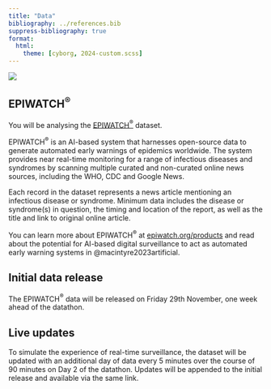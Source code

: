 ```yaml
---
title: "Data"
bibliography: ../references.bib
suppress-bibliography: true
format:
  html:
    theme: [cyborg, 2024-custom.scss]
---
```


![](../images/epiwatch-logo.svg)

## EPIWATCH$^®$

You will be analysing the [EPIWATCH$^®$](https://www.epiwatch.org/reports) dataset.

EPIWATCH$^®$ is an AI-based system that harnesses open-source data to generate automated early warnings of epidemics worldwide. The system provides near real-time monitoring for a range of infectious diseases and syndromes by scanning multiple curated and non-curated online news sources, including the WHO, CDC and Google News. 

Each record in the dataset represents a news article mentioning an infectious disease or syndrome. Minimum data includes the disease or syndrome(s) in question, the timing and location of the report, as well as the title and link to original online article. 

You can learn more about EPIWATCH$^®$ at [epiwatch.org/products](https://www.epiwatch.org/products) and read about the potential for AI-based digital surveillance to act as automated early warning systems in @macintyre2023artificial. 


## Initial data release

The EPIWATCH$^®$ data will be released on Friday 29th November, one week ahead of the datathon. 

## Live updates

To simulate the experience of real-time surveillance, the dataset will be updated with an additional day of data every 5 minutes over the course of 90 minutes on Day 2 of the datathon. Updates will be appended to the initial release and available via the same link.
